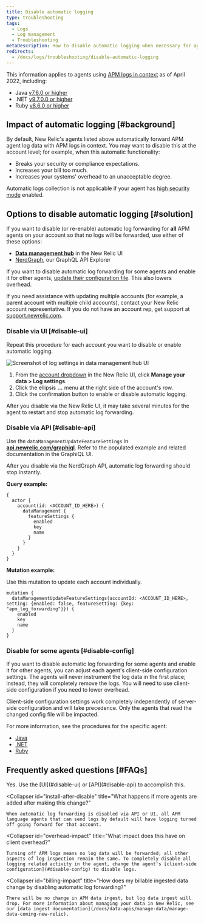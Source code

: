 ```yaml
---
title: Disable automatic logging
type: troubleshooting
tags:
  - Logs
  - Log management
  - Troubleshooting
metaDescription: How to disable automatic logging when necessary for agents using APM logs in context.
redirects:
  - /docs/logs/troubleshooting/disable-automatic-logging
---
```



This information applies to agents using [APM logs in context](/docs/apm/new-relic-apm/getting-started/get-started-logs-context) as of April 2022, including:

* Java [v7.6.0 or higher](/docs/release-notes/agent-release-notes/java-release-notes/)
* .NET [v9.7.0.0 or higher](/docs/release-notes/agent-release-notes/net-release-notes/)
* Ruby [v8.6.0 or higher](/docs/release-notes/agent-release-notes/ruby-release-notes/)

## Impact of automatic logging [#background]

By default, New Relic's agents listed above automatically forward APM agent log data with APM logs in context. You may want to disable this at the account level; for example, when this automatic functionality:

* Breaks your security or compliance expectations.
* Increases your bill too much.
* Increases your systems' overhead to an unacceptable degree.

Automatic logs collection is not applicable if your agent has [high security mode](/docs/apm/agents/manage-apm-agents/configuration/high-security-mode/) enabled.

## Options to disable automatic logging [#solution]

If you want to disable (or re-enable) automatic log forwarding for **all** APM agents on your account so that no logs will be forwarded, use either of these options:

* [**Data management hub**](#disable-ui) in the New Relic UI
* [NerdGraph](#disable-api), our GraphQL API Explorer

If you want to disable automatic log forwarding for some agents and enable it for other agents, [update their configuration file](#disable-config). This also lowers overhead.

If you need assistance with updating multiple accounts (for example, a parent account with multiple child accounts), contact your New Relic account representative. If you do not have an account rep, get support at [support.newrelic.com](https://support.newrelic.com).

### Disable via UI [#disable-ui]

Repeat this procedure for each account you want to disable or enable automatic logging.

<img
  title="Disable automatic loggimg"
  alt="Screenshot of log settings in data management hub UI"
  src={autoLogsdisable}
/>

1. From the [account dropdown](/docs/glossary/glossary/#account-dropdown) in the New Relic UI, click **Manage your data > Log settings**.
2. Click the ellipsis **...** menu at the right side of the account's row.
3. Click the confirmation button to enable or disable automatic logging.


After you disable via the New Relic UI, it may take several minutes for the agent to restart and stop automatic log forwarding.

### Disable via API [#disable-api]

Use the `dataManagementUpdateFeatureSettings` in [**api.newrelic.com/graphiql**](https://api.newrelic.com/graphiql). Refer to the populated example and related documentation in the GraphiQL UI.

After you disable via the NerdGraph API, automatic log forwarding should stop instantly.

**Query example:**

```
{
  actor {
    account(id: <ACCOUNT_ID_HERE>) {
      dataManagement {
        featureSettings {
          enabled
          key
          name
        }
      }
    }
  }
}
```

**Mutation example:**

Use this mutation to update each account individually.

```
mutation {
  dataManagementUpdateFeatureSettings(accountId: <ACCOUNT_ID_HERE>, setting: {enabled: false, featureSetting: {key: "apm_log_forwarding"}}) {
    enabled
    key
    name
  }
}
```

### Disable for some agents [#disable-config]

If you want to disable automatic log forwarding for some agents and enable it for other agents, you can adjust each agent's client-side configuration settings. The agents will never instrument the log data in the first place; instead, they will completely remove the logs. You will need to use client-side configuration if you need to lower overhead.

Client-side configuration settings work completely independently of server-side configuration and will take precedence. Only the agents that read the changed config file will be impacted.

For more information, see the procedures for the specific agent:

* [Java](/docs/logs/logs-context/java-configure-logs-context-all/#1-agent)
* [.NET](/docs/logs/logs-context/net-configure-logs-context-all/#1-agent)
* [Ruby](/docs/logs/logs-context/configure-logs-context-ruby/#1-agent)


## Frequently asked questions [#FAQs]

<CollapserGroup>
  <Collapser
    id="disable-before-install"
    title="Can I turn off logs from agents prior to installing any language agents?"
  >
    Yes. Use the [UI](#disable-ui) or [API](#disable-api) to accomplish this.
  </Collapser>

  <Collapser
    id="install-after-disable"
    title="What happens if more agents are added after making this change?"
  >
    When automatic log forwarding is disabled via API or UI, all APM language agents that can send logs by default will have logging turned off going forward for that account.
  </Collapser>

  <Collapser
    id="overhead-impact"
    title="What impact does this have on client overhead?"
  >
    Turning off APM logs means no log data will be forwarded; all other aspects of log inspection remain the same. To completely disable all logging related activity in the agent, change the agent's [client-side configuration](#disable-config) to disable logs.
  </Collapser>

  <Collapser
    id="billing-impact"
    title="How does my billable ingested data change by disabling automatic log forwarding?"
  >
    There will be no change in APM data ingest, but log data ingest will drop. For more information about managing your data in New Relic, see our [data ingest documentation](/docs/data-apis/manage-data/manage-data-coming-new-relic).
  </Collapser>
</CollapserGroup>
